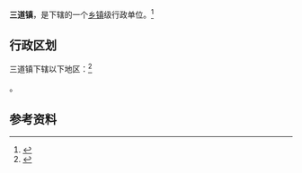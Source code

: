 {{中国乡级行政区|46/90/29/105/000}}

'''三道镇'''，是{{PRC admin/fullname|46/90/29/105/000|3}}下辖的一个[[乡镇|乡镇]]级行政单位。<ref>{{PRC admin/ref sgc|{{PRC admin/parent|46/90/29/105/000}}}}</ref>

== 行政区划 ==

三道镇下辖以下地区：<ref>{{PRC admin/ref sgc|46/90/29/105/000}}</ref>

{{PRC admin/children|46/90/29/105/000}}。

== 参考资料 ==

{{reflist}}

{{行政区划小作品}}
{{PRC admin/navcat|46/90/29/105/000}}